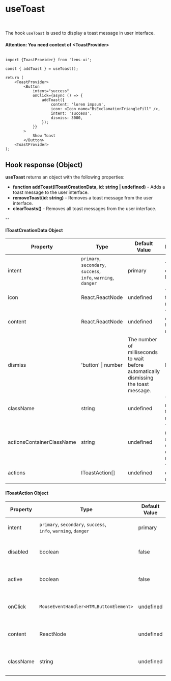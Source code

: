 
<Meta title="Feedback/Toast" />

# useToast

<br/>
<Story id="examples-toast--toast" />


The hook `useToast` is used to display a toast message in user interface.

#### Attention: You need context of &lt;ToastProvider&gt;



```tsx

import {ToastProvider} from 'lens-ui';

const { addToast } = useToast();

return (
    <ToastProvider>
        <Button
            intent="success"
            onClick={async () => {
                addToast({
                    content: 'lorem impsum',
                    icon: <Icon name="BsExclamationTriangleFill" />,
                    intent: 'success',
                    dismiss: 3000,
                });
            }}
        >
            Show Toast
        </Button>
    <ToastProvider>
);
```

## Hook response (Object)
**useToast** returns an object with the following properties:
- **function addToast(IToastCreationData, id: string | undefined)** - Adds a toast message to the user interface.
- **removeToast(id: string)** - Removes a toast message from the user interface.
- **clearToasts()** - Removes all toast messages from the user interface.

--

#### IToastCreationData Object

|Property|Type|Default Value|Description|Required|
|---|---|---|---|---|
|intent|`primary`, `secondary`, `success`, <br/>`info`, `warning`, `danger`|primary | The intent of the badge.|Yes|
|icon|React.ReactNode|undefined|The icon of the toast message.|No|
|content|React.ReactNode|undefined|The content of the toast message.|Yes|
|dismiss|'button' \| number | The number of milliseconds to wait before automatically dismissing the toast message.|No|
|className|string|undefined|The class name of the toast message.|No|
|actionsContainerClassName|string|undefined|The class name of the actions container of the toast message.|No|
|actions|IToastAction[]|undefined|The actions of the toast message.|No|

#### IToastAction Object

|Property|Type|Default Value|Description|Required|
|---|---|---|---|---|
|intent|`primary`, `secondary`, `success`, <br/>`info`, `warning`, `danger`|primary | The intent of the badge.|No|
|disabled|boolean|false|Whether the toast action is disabled.|No|
|active|boolean|false|Whether the toast action is active.|No|
|onClick|`MouseEventHandler<HTMLButtonElement>`|undefined|The onClick handler of the toast action.|No|
|content|ReactNode|undefined|The content of the toast action.|No|
|className|string|undefined|The class name of the toast action.|No|

